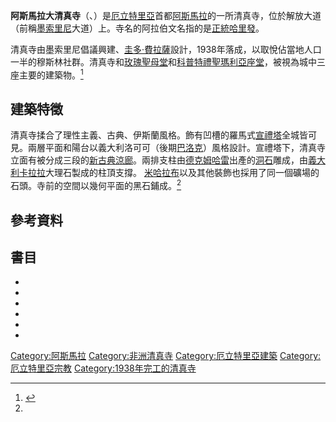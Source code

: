 {{Infobox religious building
| building_name=阿斯馬拉大清真寺
| image=Great Mosque (8351473351).jpg
| image_size=300px
| caption=
| location=[[厄立特里亞|厄立特里亞]][[阿斯馬拉|阿斯馬拉]]
| geo={{coord|15|20|20|N|38|56|30|E|type:landmark|format=dms|display=inline,title}}
| religious_affiliation=[[伊斯蘭教|伊斯蘭教]]
| district=
| leadership=
| website=
| architect=
| architecture_style=理性主義、古典、伊斯蘭
| groundbreaking =
| year_completed=1938
| specifications=
| capacity=
}}

'''阿斯馬拉大清真寺'''（{{lang-it|Grande Moschea di Asmara}}、{{lang-ar|جامع الخلفاء الراشدين}}）是[[厄立特里亞|厄立特里亞]]首都[[阿斯馬拉|阿斯馬拉]]的一所清真寺，位於解放大道（前稱[[墨索里尼|墨索里尼]]大道）上。{{Sfn|Fuller|2007|p=91}}寺名的阿拉伯文名指的是[[正統哈里發|正統哈里發]]。

清真寺由墨索里尼倡議興建、[[圭多‧費拉薩|圭多‧費拉薩]]設計，1938年落成，以取悅佔當地人口一半的穆斯林社群。{{Sfn|Griswold|2011|p=189}}清真寺和[[玫瑰聖母堂_(阿斯馬拉)|玫瑰聖母堂]]和[[科普特禮聖瑪利亞座堂|科普特禮聖瑪利亞座堂]]，被視為城中三座主要的建築物。<ref name=Sites>{{Cite web|url=http://www.asmera.nl/asmara-churches.htm|title=Religious sites of Asmara (1)|accessdate=26 April 2015|publisher=asmera.nl|archive-date=2016-03-19|archive-url=https://web.archive.org/web/20160319103818/http://www.asmera.nl/asmara-churches.htm|dead-url=no}}</ref>

==建築特徵==
清真寺揉合了理性主義、古典、伊斯蘭風格。{{Sfn|House|2004|p=244}}{{Sfn|Connell|Killion2010|p=78}}飾有凹槽的羅馬式[[宣禮塔|宣禮塔]]全城皆可見。兩層平面和陽台以義大利洛可可（後期[[巴洛克|巴洛克]]）風格設計。宣禮塔下，清真寺立面有被分成三段的[[新古典主義建築|新古典]][[涼廊|涼廊]]。兩排支柱由[[德克姆哈雷|德克姆哈雷]]出產的[[洞石|洞石]]雕成，由[[義大利|義大利]][[卡拉拉|卡拉拉]]大理石製成的柱頂支撐。{{Sfn|Cantalupo|2012|p=145}} [[米哈拉布|米哈拉布]]以及其他裝飾也採用了同一個礦場的石頭。{{Sfn|Carillet|Butler|Starnes|2009|p=322}}{{Sfn|House|2004|p=244}}寺前的空間以幾何平面的黑石鋪成。<ref name=Sites/>

==參考資料==
{{Reflist}}

==書目== 
*{{cite book|last= Cantalupo |first=Charles |title=Joining Africa: From Anthills to Asmara|url=http://books.google.com/books?id=upCrpSxrL5gC&pg=PT145|date=1 January 2012|publisher=MSU Press|isbn=978-1-60917-313-5|ref=harv}}
*{{cite book|last1= Carillet |first1=Jean-Bernard |first2=Stuart |last2=Butler|first3=Dean |last3=Starnes|title=Ethiopia & Eritrea|url=http://books.google.com/books?id=bWMlKz_Zq-IC&pg=PA322|year=2009|publisher=Lonely Planet|isbn=978-1-74104-814-8|ref=harv}}
*{{cite book|last1= Connell||first1=Dan |first2=Tom |last2=Killion|title=Historical Dictionary of Eritrea|url=http://books.google.com/books?id=SYsgpIc3mrsC&pg=PA78|date=14 October 2010|publisher=Scarecrow Press|isbn=978-0-8108-7505-0|ref=harv}}
*{{cite book|last= Fuller |first=Mia |title=Moderns Abroad: Architecture, Cities and Italian Imperialism|url=http://books.google.com/books?id=PqqGAgAAQBAJ&pg=PA51|date=24 January 2007|publisher=Routledge|isbn=978-1-134-64830-6|ref=harv}}
*{{cite book|last= Griswold |first=Eliza |title=The Tenth Parallel: Dispatches from the Faultline Between Christianity and Islam|url=http://books.google.com/books?id=yXYupBATh2cC&pg=PT189|date=3 February 2011|publisher=Penguin Books Limited|isbn=978-1-84614-422-6|ref=harv}}
*{{cite book|last= House |first=Media |title=Columbus World Travel Guide, 2004–2005|url=http://books.google.com/books?id=jTOr_m1kAOEC|date=1 December 2004|publisher=Highbury Columbus Travel Pub.|isbn=978-1-902221-84-7|ref=harv}}

[[Category:阿斯馬拉|Category:阿斯馬拉]]
[[Category:非洲清真寺|Category:非洲清真寺]]
[[Category:厄立特里亞建築|Category:厄立特里亞建築]]
[[Category:厄立特里亞宗教|Category:厄立特里亞宗教]]
[[Category:1938年完工的清真寺|Category:1938年完工的清真寺]]